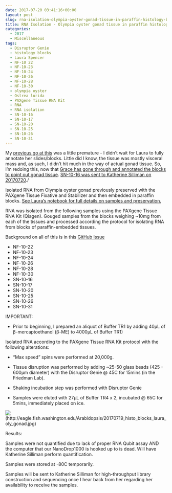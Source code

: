 ```yaml
---
date: 2017-07-20 03:41:16+00:00
layout: post
slug: rna-isolation-olympia-oyster-gonad-tissue-in-paraffin-histology-blocks-2
title: RNA Isolation - Olympia oyster gonad tissue in paraffin histology blocks
categories:
  - 2017
  - Miscellaneous
tags:
  - Disruptor Genie
  - histology blocks
  - Laura Spencer
  - NF-10 22
  - NF-10-23
  - NF-10-24
  - NF-10-26
  - NF-10-28
  - NF-10-30
  - olympia oyster
  - Ostrea lurida
  - PAXgene Tissue RNA Kit
  - RNA
  - RNA isolation
  - SN-10-16
  - SN-10-17
  - SN-10-20
  - SN-10-25
  - SN-10-26
  - SN-10-31
---
```


My [previous go at this](https://robertslab.github.io/sams-notebook/posts/2017-07-10-rna-isolation-olympia-oyster-gonad-tissue-in-paraffin-histology-blocks/) was a little premature - I didn't wait for Laura to fully annotate her slides/blocks. Little did I know, the tissue was mostly visceral mass and, as such, I didn't hit much in the way of actual gonad tissue. So, I'm redoing this, now that [Grace has gone through and annotated the blocks to point out gonad tissue](https://genefish.wordpress.com/2017/07/12/graces-notebook-july-12-2017/). [SN-10-16 was sent to Katherine Silliman on 20170720]()./

Isolated RNA from Olympia oyster gonad previously preserved with the PAXgene Tissue Fixative and Stabilizer and then embedded in paraffin blocks. [See Laura's notebook for full details on samples and preservation.](https://laurahspencer.github.io/LabNotebook/Prepping-Histology-Samples/)



RNA was isolated from the following samples using the PAXgene Tissue RNA Kit (Qiagen). Gouged samples from the blocks weighing ~10mg from each of the tissues and processed according the protocol for isolating RNA from blocks of paraffin-embedded tissues.

Background on all of this is in this [GitHub Issue](https://github.com/sr320/LabDocs/issues/648#issuecomment-313792588)

- NF-10-22
- NF-10-23
- NF-10-24
- NF-10-26
- NF-10-28
- NF-10-30
- SN-10-16
- SN-10-17
- SN-10-20
- SN-10-25
- SN-10-26
- SN-10-31

IMPORTANT:





  * Prior to beginning, I prepared an aliquot of Buffer TR1 by adding 40μL of β-mercaptoethanol (β-ME) to 4000μL of Buffer TR1)



Isolated RNA according to the PAXgene Tissue RNA Kit protocol with the following alterations:



  * "Max speed" spins were performed at 20,000g.


  * Tissue disruption was performed by adding ~25-50 glass beads (425 - 600μm diameter) with the Disruptor Genie @ 45C for 15mins (in the Friedman Lab).


  * Shaking incubation step was performed with Disruptor Genie


  * Samples were eluted with 27μL of Buffer TR4 x 2, incubated @ 65C for 5mins, immediately placed on ice.



![](https://eagle.fish.washington.edu/Arabidopsis/20170719_histo_blocks_laura_oly_gonad.jpg)(http://eagle.fish.washington.edu/Arabidopsis/20170719_histo_blocks_laura_oly_gonad.jpg)



Results:

Samples were not quantified due to lack of proper RNA Qubit assay AND the computer that our NanoDrop1000 is hooked up to is dead. Will have Katherine Silliman perform quantification.

Samples were stored at -80C temporarily.

Samples will be sent to Katherine Silliman for high-throughput library construction and sequencing once I hear back from her regarding her availability to receive the samples.
